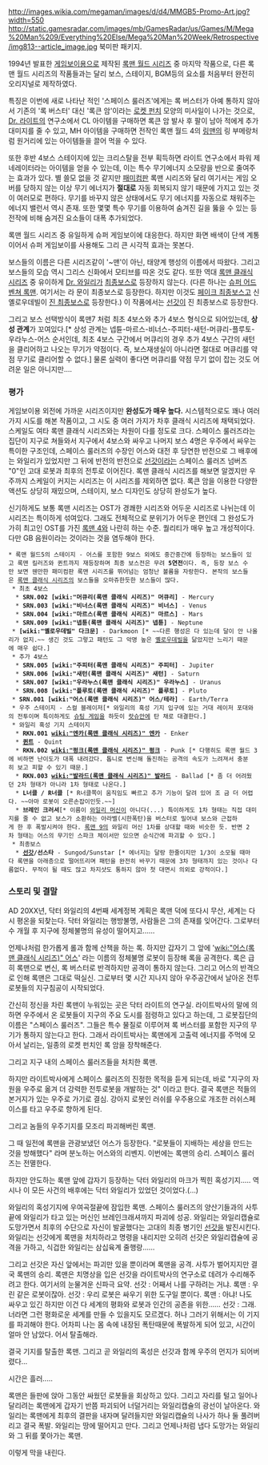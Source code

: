 http://images.wikia.com/megaman/images/d/d4/MMGB5-Promo-Art.jpg?width=550
http://static.gamesradar.com/images/mb/GamesRadar/us/Games/M/Mega%20Man%209/Everything%20Else/Mega%20Man%20Week/Retrospective/img813--article_image.jpg
북미판 패키지.

1994년 발표한 [[게임보이]]용으로 제작된 [[록맨 월드 시리즈]] 중 마지막 작품으로, 다른 록맨 월드 시리즈의 작품들과는 달리 보스, 스테이지, BGM등의 요소를 처음부터 완전히 오리지널로 제작하였다. 

특징은 이번에 새로 나타난 적인 '스페이스 룰러즈'에게는 록 버스터가 아예 통하지 않아서 기존의 '록 버스터' 대신 '록큰 암'이라는 [[로켓 펀치]] 모양의 미사일이 나가는 것으로, [[Dr. 라이트]]의 연구소에서 CL 아이템을 구매하면 록큰 암 발사 후 팔이 남아 적에게 추가 대미지를 줄 수 있고, MH 아이템을 구매하면 전작인 록맨 월드 4의 [[링맨]]의 링 부메랑처럼 원거리에 있는 아이템들을 끌어 먹을 수 있다.

또한 후반 4보스 스테이지에 있는 크리스탈을 전부 획득하면 라이트 연구소에서 파워 제네레이터라는 아이템을 얻을 수 있는데, 이는 특수 무기에너지 소모량을 반으로 줄여주는 효과가 있다. 별 쓸모 없을 것 같지만 [[패미컴]]판 록맨 시리즈와 달리 여기서는 게임 오버를 당하지 않는 이상 무기 에너지가 '''절대로''' 자동 회복되지 않기 때문에 가지고 있는 것이 여러모로 편하다. 무기를 바꾸지 않은 상태에서도 무기 에너지를 자동으로 채워주는 에너지 밸런서 역시 존재. 또한 몇몇 특수 무기를 이용하여 숨겨진 길을 뚫을 수 있는 등 전작에 비해 숨겨진 요소들이 대폭 추가되었다.

록맨 월드 시리즈 중 유일하게 슈퍼 게임보이에 대응한다. 하지만 화면 배색이 단색 계통이어서 슈퍼 게임보이를 사용해도 그리 큰 시각적 효과는 못본다.

보스들의 이름은 다른 시리즈같이 '~맨'이 아닌, 태양계 행성의 이름에서 따왔다. 그리고 보스들의 모습 역시 그리스 신화에서 모티브를 따온 것도 같다. 또한 역대 [[록맨 클래식 시리즈]] 중 유이하게 [[Dr. 와일리]]가 [[최종보스]]로 등장하지 않는다. (다른 하나는 [[슈퍼 어드벤쳐 록맨]]. 여기서는 라 문이 최종보스로 등장한다. 하지만 이것도 [[페이크 최종보스]]고 신 옐로우데빌이 [[진 최종보스]]로 등장한다.) 이 작품에서는 [[선갓]]이 진 최종보스로 등장한다.

그리고 보스 선택방식이 록맨7 처럼 최초 4보스와 추가 4보스 형식으로 되어있는데, '''상성 관계'''가 꼬여있다.[* 상성 관계는 넵튠-마르스-비너스-주피터-새턴-머큐리-플루토-우라누스-어스 순서인데, 최초 4보스 구간에서 머큐리의 경우 추가 4보스 구간의 새턴을 클리어하고 나오는 무기가 약점이다. 즉, 보스재생실이 아니라면 절대로 머큐리를 약점 무기로 클리어할 수 없다.] 물론 실력이 좋다면 머큐리를 약점 무기 없이 잡는 것도 어려운 일은 아니지만....


=== 평가 ===
게임보이용 외전에 가까운 시리즈이지만 '''완성도가 매우 높다.''' 시스템적으로도 꽤나 여러가지 시도를 해본 작품이고, 그 시도 중 여러 가지가 차후 클래식 시리즈에 채택되었다. 스케일도 여타 록맨 클래식 시리즈와는 차원이 다를 정도로 크다.
스페이스 룰러즈라는 집단이 지구로 쳐들와서 지구에서 4보스와 싸우고 나머지 보스 4명은 우주에서 싸우는 특이한 구조인데, 스페이스 룰러즈의 수장인 어스와 대전 후 당연한 반전으로 그 배후에는 와일리가 있었지만 그 뒤에 반전의 반전으로 [[선갓]]이라는 스페이스 룰러즈 넘버즈 "0"인 고대 로봇과 최후의 전투로 이어진다.
록맨 클래식 시리즈를 해보면 알겠지만 우주까지 스케일이 커지는 시리즈는 이 시리즈를 제외하면 없다.
록큰 암을 이용한 다양한 액션도 상당히 재밌으며, 스테이지, 보스 디자인도 상당히 완성도가 높다.

신기하게도 보통 록맨 시리즈는 OST가 경쾌한 시리즈와 어두운 시리즈로 나뉘는데 이 시리즈는 특이하게 섞여있다. 그래도 전체적으로 분위기가 어두운 편인데 그 완성도가 가히 최고인 OST를 가진 [[록맨 4]]와 나란히 하는 수준. 퀄리티가 매우 높고 개성적이다. 다만 GB 음원이라는 것이라는 것을 염두해야 한다. 

 * 록맨 월드5의 스테이지 - 어스를 포함한 9보스 외에도 중간중간에 등장하는 보스들이 있고 록맨 킬러즈와 퀸트까지 재등장하며 최종 보스전은 무려 '''5연전'''이다. 즉, 등장 보스 수만 보면 웬만한 패미컴판 록맨 시리즈를 뛰어넘는 엄청난 볼륨을 자랑한다. 본작의 보스들은 [[록맨 클래식 시리즈]]의 보스들을 오마쥬한듯한 보스들이 많다.
  * 최초 4보스
   * '''SRN.002 [wiki:"머큐리(록맨 클래식 시리즈)" 머큐리]''' - Mercury
   * '''SRN.003 [wiki:"비너스(록맨 클래식 시리즈)" 비너스]''' - Venus
   * '''SRN.004 [wiki:"마르스(록맨 클래식 시리즈)" 마르스]''' - Mars
   * '''SRN.009 [wiki:"넵튠(록맨 클래식 시리즈)" 넵튠]''' - Neptune
  * '''[wiki:"옐로우데빌" 다크문]''' - Darkmoon [* ~~다른 행성은 다 있는데 달이 안 나올리가 없지.~~ 생긴 것도 그렇고 패턴도 그 악명 높은 [[옐로우데빌]]을 닮았지만 느리기 때문에 매우 쉽다.]
  * 추가 4보스
   * '''SRN.005 [wiki:"주피터(록맨 클래식 시리즈)" 주피터]''' - Jupiter
   * '''SRN.006 [wiki:"새턴(록맨 클래식 시리즈)" 새턴]''' - Saturn
   * '''SRN.007 [wiki:"우라누스(록맨 클래식 시리즈)" 우라누스]''' - Uranus
   * '''SRN.008 [wiki:"플루토(록맨 클래식 시리즈)" 플루토]''' - Pluto
  * '''SRN.001 [wiki:"어스(록맨 클래식 시리즈)" 어스/테라]''' - Earth/Terra
  * 우주 스테이지 - 스컬 블레이저[* 와일리의 혹성 기지 입구에 있는 거대 레이저 포대와의 전투이며 특이하게도 [[슈팅 게임]]을 하듯이 [[랏슈]]안에 탄 채로 대결한다.] 
  * 와일리 혹성 기지 스테이지
   * '''RKN.001 [[wiki:"엔카(록맨 클래식 시리즈)" 엔카]]''' - Enker
   * '''[[퀸트]]''' - Quint
   * '''RKN.002 [[wiki:"펑크(록맨 클래식 시리즈)" 펑크]]''' - Punk [* 다행히도 록맨 월드 3에 비하면 난이도가 대폭 내려갔다. 톱니로 변신해 돌진하는 공격의 속도가 느려져서 충분히 보고 피할 수 있기 때문.]
   * '''RKN.003 [[wiki:"발라드(록맨 클래식 시리즈)" 발라드]]''' - Ballad [* 좀 더 어려웠던 2차 형태가 아니라 1차 형태로 나온다.]
   * '''L너클 / R너클''' [* R너클쪽이 움직임도 빠르고 추가 기능이 달려 있어 조 금 더 어렵다. ~~아마 로봇이 오른손잡이인듯.~~]
   * '''브레인 크러셔'''[* 이름이 [[와일리 머신]]이 아니다(...) 특이하게도 1차 형태는 직접 대미지를 줄 수 없고 보스가 소환하는 아라벨(시한폭탄)을 버스터로 밀어내 보스와 근접하게 한 후 폭발시켜야 한다. [[록맨 9]]의 와일리 머신 1차를 상대할 때와 비슷한 듯. 반면 2차 형태는 어스의 무기인 스파크 체이서만 있으면 순식간에 파괴할 수 있다.]
  * 최종보스
   * '''[[선갓]]/선스타''' - Sungod/Sunstar [* 에너지는 달랑 한줄이지만 1/3이 소모될 때마다 록맨을 아래층으로 떨어뜨리며 패턴을 완전히 바꾸기 때문에 3차 형태까지 있는 것이나 다름없다. 무적이 될 때도 많고 차지샷도 통하지 않아 첫 대면시 의외로 강적이다.] 

=== 스토리 및 결말 ===
AD 20XX년, 닥터 와일리의 4번째 세계정복 계획은 록맨 덕에 또다시 무산, 세계는 다시 평온을 되찾는다. 
닥터 와일리는 행방불명, 사람들은 그의 존재를 잊어간다. 
그로부터 수 개월 후 지구에 정체불명의 유성이 떨어지고......

언제나처럼 한가롭게 롤과 함께 산책을 하는 록. 
하지만 갑자기 그 앞에 '[[wiki:"어스(록맨 클래식 시리즈)" 어스]]' 라는 이름의 정체불명 로봇이 등장해 록을 공격한다. 
록은 급히 록맨으로 변신, 록 버스터로 반격하지만 공격이 통하지 않는다. 
그리고 어스의 반격으로 인해 록맨은 그대로 떡실신. 
그로부터 몇 시간 지나지 않아 우주공간에서 날아온 전투 로봇들의 지구침공이 시작되었다.

간신히 정신을 차린 록맨이 누워있는 곳은 닥터 라이트의 연구실.
라이트박사의 말에 의하면 우주에서 온 로봇들이 지구의 주요 도시를 점령하고 있다고 하는데,
그 로봇집단의 이름은 "스페이스 룰러즈". 
그들은 특수 물질로 이루어져 록 버스터를 포함한 지구의 무기가 통하지 않는다고 한다.
그래서 라이트박사는 록맨에게 고출력 에너지를 주먹에 모아서 날리는, 일종의 로켓 펀치인 록 암을 장착해준다.

그리고 지구 내의 스페이스 룰러즈들을 처치한 록맨.

하지만 라이트박사에게 스페이스 룰러즈의 진정한 목적을 듣게 되는데, 
바로 "지구의 자원을 우주로 옮겨 더 강력한 전투로봇을 개발하는 것" 이라고 한다.
결국 록맨은 적들의 본거지가 있는 우주로 가기로 결심.
강아지 로봇인 러쉬를 우주용으로 개조한 러쉬스페이스를 타고 우주로 향하게 된다.

그리고 놈들의 우주기지를 모조리 파괴해버린 록맨.

그 때 일전에 록맨을 관광보냈던 어스가 등장한다.
"로봇들이 지배하는 세상을 만드는 것을 방해했다" 라며 분노하는 어스와의 리벤지.
이번에는 록맨의 승리. 스페이스 룰러즈는 전멸한다.

하지만 안도하는 록맨 앞에 갑자기 등장하는 닥터 와일리의 마크가 찍힌 혹성기지.....
역시나 이 모든 사건의 배후에는 닥터 와일리가 있었던 것이었다.(…)

와일리의 혹성기지에 우여곡절끝에 잠입한 록맨.
스페이스 룰러즈의 양산기들과의 사투 끝에 와일리가 타고 있는 머신인 브레인크래셔까지 파괴에 성공.
와일리는 와일리캡슐로 도망가면서 최후의 수단으로 자신이 발굴했다는 고대의 최종 병기인 [[선갓]]을 발진시킨다.
와일리는 선갓에게 록맨을 처치하라고 명령을 내리지만 오히려 선갓은 와일리캡슐에 공격을 가하고, 
식겁한 와일리는 삼십육계 줄행랑......

그리고 선갓은 자신 앞에서는 파괴만 있을 뿐이라며 록맨을 공격.
사투가 벌어지지만 결국 록맨의 승리.
록맨은 치명상을 입은 선갓을 라이트박사의 연구소로 데려가 수리해주려고 한다.
여기서의 눈물겨운 신파극 요약.
선갓 : 어째서 나를 구하려는 거냐. 
록맨 : 우린 같은 로봇이잖아.
선갓 : 우리 로봇은 싸우기 위한 도구일 뿐이다.
록맨 : 아냐! 나도 싸우고 있긴 하지만 이건 다 세계의 평화와 로봇과 인간의 공존을 위한......
선갓 : 그래. 너라면 그런 평화로운 세계를 만들 수 있을지도 모르겠다. 허나 그러기 위해서는 이 기지를 파괴해야 한다. 어차피 나는 몸 속에 내장된 폭탄때문에 폭발하게 되어 있고, 시간이 얼마 안 남았다. 어서 탈출해라.

결국 기지를 탈출한 록맨.
그리고 곧 와일리의 혹성은 선갓과 함께 우주의 먼지가 되어버렸다...

시간은 흘러.....

록맨은 들판에 앉아 그동안 싸웠던 로봇들을 회상하고 있다.
그리고 자리를 털고 일어나 달리려는 록맨에게 갑자기 반쯤 파괴되어 너덜거리는 와일리캡슐의 광선이 날아온다.
와일리는 록맨에게 최후의 결판을 내자며 달려들지만 와일리캡슐의 나사가 하나 둘 풀려버리고 결국 폭발. 
와일리는 땅에 떨어지고 만다. 
그리고 언제나처럼 냅다 도망가는 와일리와 그 뒤를 쫓아가는 록맨.

이렇게 막을 내린다.
